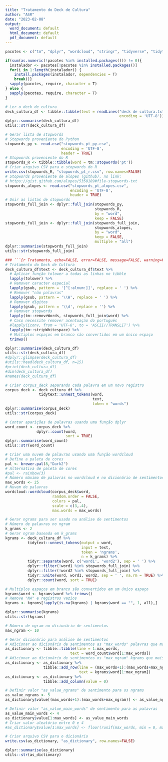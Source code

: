 ```yaml
---
title: "Tratamento do Deck de Cultura"
author: "ASR"
date: "2023-02-08"
output:
  word_document: default
  html_document: default
  pdf_document: default
---
```


```r

pacotes <- c("tm", "dplyr", "wordcloud", "stringr", "tidyverse", "tidytext", "tibble", "utils")

if(sum(as.numeric(!pacotes %in% installed.packages())) != 0){
  instalador <- pacotes[!pacotes %in% installed.packages()]
  for(i in 1:length(instalador)) {
    install.packages(instalador, dependencies = T)
    break()}
  sapply(pacotes, require, character = T) 
} else {
  sapply(pacotes, require, character = T) 
}
```

```r

# Ler o deck de cultura
deck_cultura_df <- tibble::tibble(text = readLines("deck de cultura.txt", 
                                                   encoding = 'UTF-8'))
dplyr::summarise(deck_cultura_df)
utils::str(deck_cultura_df)

```

```r

# Gerar lista de stopwords
# Stopwords proveniente do Python
stopwords_py <- read.csv("stopwords_pt_py.csv", 
                         encoding = 'UTF-8', 
                         header = TRUE)
# Stopwords proveniente do R
stopwords_R <- tibble::tibble(word = tm::stopwords('pt'))
# Criar arquivo CSV para o stopwords do R
write.csv(stopwords_R, "stopwords_pt_r.csv", row.names=FALSE)
# Stopwords proveniente de alopes (github), no link:
# https://gist.github.com/alopes/5358189#file-stopwords-txt
stopwords_alopes <- read.csv("stopwords_pt_alopes.csv",
                             encoding = 'UTF-8',
                             header = TRUE)
# Unir as listas de stopwords
stopwords_full_join <- dplyr::full_join(stopwords_py,
                                        stopwords_R,
                                        by = "word",
                                        keep = FALSE)
stopwords_full_join <- dplyr::full_join(stopwords_full_join,
                                        stopwords_alopes,
                                        by = "word",
                                        keep = FALSE,
                                        multiple = "all")
dplyr::summarise(stopwords_full_join)
utils::str(stopwords_full_join)
```

```r

### ```{r Tratamento, echo=FALSE, error=FALSE, message=FALSE, warning=FALSE, paged.print=TRUE}
# Tratamento do Deck de Cultura
deck_cultura_df$text <- deck_cultura_df$text %>%
  # Aplicar função tolower a todas as linhas no tibble
  lapply(tolower) %>%
  # Remover caracter especial
  lapply(gsub, pattern = '[^[:alnum:]]', replace = ' ') %>%
  # Remover "não palavras"
  lapply(gsub, pattern = '\\W', replace = ' ') %>%
  # Remover dígitos
  lapply(gsub, pattern = '\\d', replace = '') %>%
  # Remover stopwords
  lapply(tm::removeWords, stopwords_full_join$word) %>%
  # Caso necessite remover acentuação do português
  #lapply(iconv, from = 'UTF-8', to = 'ASCII//TRANSLIT') %>%
  lapply(tm::stripWhitespace) %>%
  # Multiplos espaços em branco são convertidos em um único espaço
  trimws()

dplyr::summarise(deck_cultura_df)
utils::str(deck_cultura_df)
#dplyr::glimpse(deck_cultura_df)
#utils::head(deck_cultura_df, n=15) 
#print(deck_cultura_df) 
#dim(deck_cultura_df)  
#names(deck_cultura_df) 

```

```r

# Criar corpus_deck separando cada palavra em um novo registro
corpus_deck <- deck_cultura_df %>% 
               tidytext::unnest_tokens(word,
                                       text,
                                       token = "words")
dplyr::summarise(corpus_deck)
utils::str(corpus_deck)

# Contar aparições de palavras usando uma função dplyr
word_count <- corpus_deck %>% 
              dplyr::count(word,
                           sort = TRUE)
dplyr::summarise(word_count)
utils::str(word_count)
```

```r

# Criar uma nuvem de palavras usando uma função wordcloud
# Define a paleta de cores
pal <- brewer.pal(8,"Dark2")
# Alternativa de paleta de cores
#pal <- rainbow(3)
# Número máximo de palavras no wordcloud e no dicionário de sentimentos
max_words <- 25
# Nuvem de palavras
wordcloud::wordcloud(corpus_deck$word,
                     random.order = FALSE,
                     colors = pal,
                     scale = c(3,.4),
                     max.words = max_words)
```

```r

# Gerar ngrams para ser usado na análise de sentimentos
# Número de palavras no ngram
k_grams <- 2
# Gerar ngram baseada em k_grams
kgrams <- deck_cultura_df %>% 
          tidytext::unnest_tokens(output = word, 
                                  input = text, 
                                  token = 'ngrams', 
                                  n = k_grams) %>%
          tidyr::separate(word, c('word1', 'word2'), sep = ' ') %>%
          dplyr::filter(!word1 %in% stopwords_full_join) %>%
          dplyr::filter(!word2 %in% stopwords_full_join) %>%
          tidyr::unite(word, word1, word2, sep = ' ', na.rm = TRUE) %>%
          dplyr::count(word, sort = TRUE)

# Multiplos espaços em branco são convertidos em um único espaço
kgrams$word <- kgrams$word %>% trimws()
# Remove "NA" e registros vazios
kgrams <- kgrams[!apply(is.na(kgrams) | kgrams$word == "", 1, all),]

dplyr::summarise(kgrams)
utils::str(kgrams)

# Número de ngram no dicionário de sentimentos
max_ngram <- 10
```

```r

# Gerar dicionário para análise de sentimentos
# Adicionar ao dicionário de sentimentos as "max_words" palavras que mais aparecem
as_dictionary <- tibble::tibble(line = 1:max_words,
                             text = word_count$word[1:max_words])
# Adicionar ao dicionário de sentimentos os "max_ngram" kgrams que mais aparecem
as_dictionary <- as_dictionary %>%
                 tibble::add_row(line = (max_words+1):(max_words+max_ngram),
                                 text = kgrams$word[1:max_ngram])
as_dictionary <- as_dictionary %>% 
                 tibble::add_column(value = 0)

# Definir valor "as_value_ngrams" de sentimento para os ngrams
as_value_ngrams <- 5
as_dictionary$value[(max_words+1):(max_words+max_ngram)] <- as_value_ngrams

# Definir valor "as_value_main_words" de sentimento para as palavras
as_value_main_words <- 4
as_dictionary$value[1:max_words] <- as_value_main_words
# Criar valor aleatório entre 0 e 4
#as_dictionary$value[1:max_words] <- floor(runif(max_words, min = 0, max = 4))

# Criar arquivo CSV para o dicionário
write.csv(as_dictionary, "as_dictionary", row.names=FALSE)

dplyr::summarise(as_dictionary)
utils::str(as_dictionary)
```
